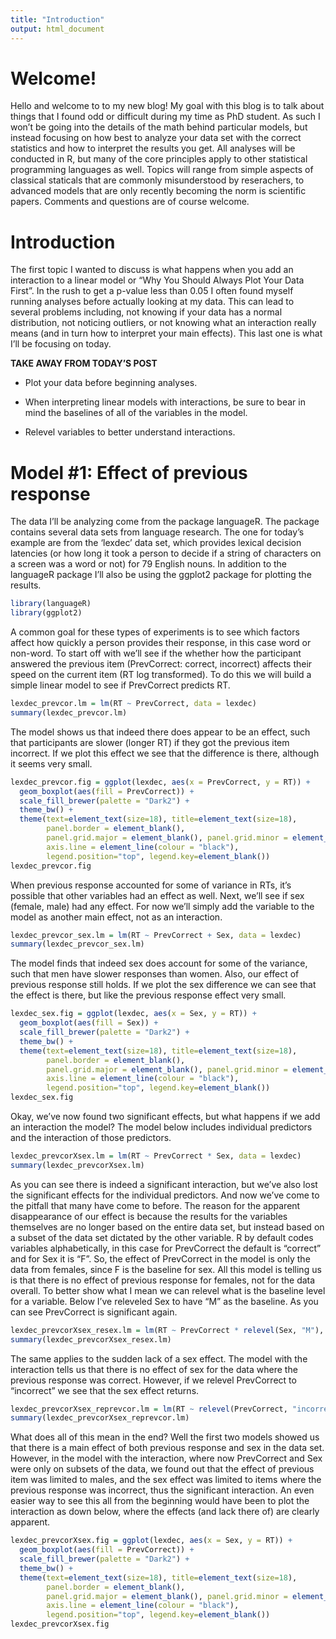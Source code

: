 ```yaml
---
title: "Introduction"
output: html_document
---
```


# Welcome!

Hello and welcome to to my new blog! My goal with this blog is to talk about things that I found odd or difficult during my time as PhD student. As such I won't be going into the details of the math behind particular models, but instead focusing on how best to analyze your data set with the correct statistics and how to interpret the results you get. All analyses will be conducted in R, but many of the core principles apply to other statistical programming languages as well. Topics will range from simple aspects of classical staticals that are commonly misunderstood by reserachers, to advanced models that are only recently becoming the norm is scientific papers. Comments and questions are of course welcome.

# Introduction 

The first topic I wanted to discuss is what happens when you add an interaction to a linear model or "Why You Should Always Plot Your Data First". In the rush to get a p-value less than 0.05 I often found myself running analyses before actually looking at my data. This can lead to several problems including, not knowing if your data has a normal distribution, not noticing outliers, or not knowing what an interaction really means (and in turn how to interpret your main effects). This last one is what I'll be focusing on today.

**TAKE AWAY FROM TODAY'S POST**

* Plot your data before beginning analyses.

* When interpreting linear models with interactions, be sure to bear in mind the baselines of all of the variables in the model.

* Relevel variables to better understand interactions.

# Model #1: Effect of previous response

The data I'll be analyzing come from the package languageR. The package contains several data sets from language research. The one for today's example are from the 'lexdec' data set, which provides lexical decision latencies (or how long it took a person to decide if a string of characters on a screen was a word or not) for 79 English nouns. In addition to the languageR package I'll also be using the ggplot2 package for plotting the results.

```r
library(languageR)
library(ggplot2)
```

A common goal for these types of experiments is to see which factors affect how quickly a person provides their response, in this case word or non-word. To start off with we'll see if the whether how the participant answered the previous item (PrevCorrect: correct, incorrect) affects their speed on the current item (RT log transformed). To do this we will build a simple linear model to see if PrevCorrect predicts RT.

``` r
lexdec_prevcor.lm = lm(RT ~ PrevCorrect, data = lexdec)
summary(lexdec_prevcor.lm)
```

The model shows us that indeed there does appear to be an effect, such that participants are slower (longer RT) if they got the previous item incorrect. If we plot this effect we see that the difference is there, although it seems very small.

```r
lexdec_prevcor.fig = ggplot(lexdec, aes(x = PrevCorrect, y = RT)) +
  geom_boxplot(aes(fill = PrevCorrect)) +
  scale_fill_brewer(palette = "Dark2") +
  theme_bw() +
  theme(text=element_text(size=18), title=element_text(size=18),
        panel.border = element_blank(),
        panel.grid.major = element_blank(), panel.grid.minor = element_blank(),
        axis.line = element_line(colour = "black"),
        legend.position="top", legend.key=element_blank())
lexdec_prevcor.fig
```

When previous response accounted for some of variance in RTs, it's possible that other variables had an effect as well. Next, we'll see if sex (female, male) had any effect. For now we'll simply add the variable to the model as another main effect, not as an interaction.

``` r
lexdec_prevcor_sex.lm = lm(RT ~ PrevCorrect + Sex, data = lexdec)
summary(lexdec_prevcor_sex.lm)
```

The model finds that indeed sex does account for some of the variance, such that men have slower responses than women. Also, our effect of previous response still holds. If we plot the sex difference we can see that the effect is there, but like the previous response effect very small.

```r
lexdec_sex.fig = ggplot(lexdec, aes(x = Sex, y = RT)) +
  geom_boxplot(aes(fill = Sex)) +
  scale_fill_brewer(palette = "Dark2") +
  theme_bw() +
  theme(text=element_text(size=18), title=element_text(size=18),
        panel.border = element_blank(),
        panel.grid.major = element_blank(), panel.grid.minor = element_blank(),
        axis.line = element_line(colour = "black"),
        legend.position="top", legend.key=element_blank())
lexdec_sex.fig
```

Okay, we've now found two significant effects, but what happens if we add an interaction the model? The model below includes individual predictors and the interaction of those predictors.

``` r
lexdec_prevcorXsex.lm = lm(RT ~ PrevCorrect * Sex, data = lexdec)
summary(lexdec_prevcorXsex.lm)
```

As you can see there is indeed a significant interaction, but we've also lost the significant effects for the individual predictors. And now we've come to the pitfall that many have come to before. The reason for the apparent disappearance of our effect is because the results for the variables themselves are no longer based on the entire data set, but instead based on a subset of the data set dictated by the other variable. R by default codes variables alphabetically, in this case for PrevCorrect the default is "correct" and for Sex it is "F". So, the effect of PrevCorrect in the model is only the data from females, since F is the baseline for sex. All this model is telling us is that there is no effect of previous response for females, not for the data overall. To better show what I mean we can relevel what is the baseline level for a variable. Below I've releveled Sex to have "M" as the baseline. As you can see PrevCorrect is significant again.

``` r
lexdec_prevcorXsex_resex.lm = lm(RT ~ PrevCorrect * relevel(Sex, "M"), data = lexdec)
summary(lexdec_prevcorXsex_resex.lm)
```

The same applies to the sudden lack of a sex effect. The model with the interaction tells us that there is no effect of sex for the data where the previous response was correct. However, if we relevel PrevCorrect to "incorrect" we see that the sex effect returns.

``` r
lexdec_prevcorXsex_reprevcor.lm = lm(RT ~ relevel(PrevCorrect, "incorrect") * Sex, data = lexdec)
summary(lexdec_prevcorXsex_reprevcor.lm)
```

What does all of this mean in the end? Well the first two models showed us that there is a main effect of both previous response and sex in the data set. However, in the model with the interaction, where now PrevCorrect and Sex were only on subsets of the data, we found out that the effect of previous item was limited to males, and the sex effect was limited to items where the previous response was incorrect, thus the significant interaction. An even easier way to see this all from the beginning would have been to plot the interaction as down below, where the effects (and lack there of) are clearly apparent.

```r
lexdec_prevcorXsex.fig = ggplot(lexdec, aes(x = Sex, y = RT)) +
  geom_boxplot(aes(fill = PrevCorrect)) +
  scale_fill_brewer(palette = "Dark2") +
  theme_bw() +
  theme(text=element_text(size=18), title=element_text(size=18),
        panel.border = element_blank(),
        panel.grid.major = element_blank(), panel.grid.minor = element_blank(),
        axis.line = element_line(colour = "black"),
        legend.position="top", legend.key=element_blank())
lexdec_prevcorXsex.fig
```
